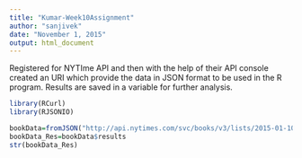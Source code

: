 ```yaml
---
title: "Kumar-Week10Assignment"
author: "sanjivek"
date: "November 1, 2015"
output: html_document
---
```

Registered for NYTIme API and then with the help of their API console created an URI which provide the data in JSON format to be used in the R program. Results are saved in a variable for further analysis.

```r
library(RCurl)
library(RJSONIO)

bookData=fromJSON("http://api.nytimes.com/svc/books/v3/lists/2015-01-10/hardcover-fiction.json?api-key=9729b556fd5c2d8acf029afffc15b9d2%3A1%3A73350914")
bookData_Res=bookData$results
str(bookData_Res)
```

